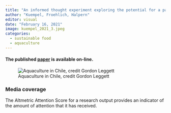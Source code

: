 ```yaml
---
title: "An informed thought experiment exploring the potential for a paradigm shift in aquatic food production"
author: "Kuempel, Froehlich, Halpern"
editor: visual
date: "February 16, 2021"
image: kuempel_2021_3.jpeg
categories:
  - sustainable food
  - aquaculture
---
```


#### The published [paper](https://www.sciencedirect.com/science/article/abs/pii/S0964569121000594) is available on-line.

![Aquaculture in Chile, credit Gordon Leggett](kuempel_2021_3.jpeg)

### Media coverage

The Altmetric Attention Score for a research output provides an indicator of the amount of attention that it has received.

```{=html}
<script type="text/javascript" src="https://d1bxh8uas1mnw7.cloudfront.net/assets/embed.js"></script>
```
::: {.altmetric-embed data-badge-type="medium-donut" data-badge-details="right" data-doi="10.1016/j.ocecoaman.2021.105574"}
:::
